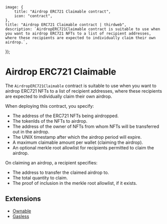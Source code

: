 
	image: {
		title: "Airdrop ERC721 Claimable contract",
		icon: "contract",
	},
	title: "Airdrop ERC721 Claimable contract | thirdweb",
	description: `AirdropERC721Claimable contract is suitable to use when you want to airdrop ERC721 NFTs to a list of recipient addresses, where these recipients are expected to individually claim their own airdrop.`,
});

# Airdrop ERC721 Claimable

The `AirdropERC721Claimable` contract is suitable to use when you want to airdrop ERC721 NFTs to a list of recipient addresses, where these recipients are expected to individually claim their own airdrop.

When deploying this contract, you specify:

- The address of the ERC721 NFTs being airdropped.
- The tokenIds of the NFTs to airdrop.
- The address of the owner of NFTs from whom NFTs will be transferred out in the airdrop.
- The UNIX timestamp after which the airdrop period will expire.
- A maximum claimable amount per wallet (claiming the airdrop).
- An optional merkle root allowlist for recipients permitted to claim the airdrop.

On claiming an airdrop, a recipient specifies:

- The address to transfer the claimed airdrop to.
- The total quantity to claim.
- The proof of inclusion in the merkle root allowlist, if it exists.

## Extensions

- [Ownable](/contracts/build/extensions/general/Ownable)
- [Gasless](/contracts/build/extensions)

